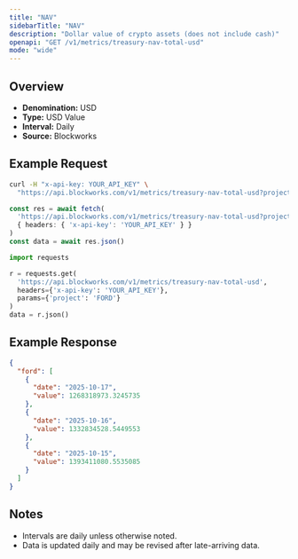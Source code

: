 ```yaml
---
title: "NAV"
sidebarTitle: "NAV"
description: "Dollar value of crypto assets (does not include cash)"
openapi: "GET /v1/metrics/treasury-nav-total-usd"
mode: "wide"
---
```


## Overview

- **Denomination:** USD
- **Type:** USD Value
- **Interval:** Daily
- **Source:** Blockworks

## Example Request

<CodeGroup>

```bash cURL
curl -H "x-api-key: YOUR_API_KEY" \
  "https://api.blockworks.com/v1/metrics/treasury-nav-total-usd?project=FORD"
```

```typescript TypeScript
const res = await fetch(
  'https://api.blockworks.com/v1/metrics/treasury-nav-total-usd?project=FORD',
  { headers: { 'x-api-key': 'YOUR_API_KEY' } }
)
const data = await res.json()
```

```python Python
import requests

r = requests.get(
  'https://api.blockworks.com/v1/metrics/treasury-nav-total-usd',
  headers={'x-api-key': 'YOUR_API_KEY'},
  params={'project': 'FORD'}
)
data = r.json()
```

</CodeGroup>

## Example Response

```json
{
  "ford": [
    {
      "date": "2025-10-17",
      "value": 1268318973.3245735
    },
    {
      "date": "2025-10-16",
      "value": 1332834528.5449553
    },
    {
      "date": "2025-10-15",
      "value": 1393411080.5535085
    }
  ]
}
```

## Notes
- Intervals are daily unless otherwise noted.
- Data is updated daily and may be revised after late-arriving data.